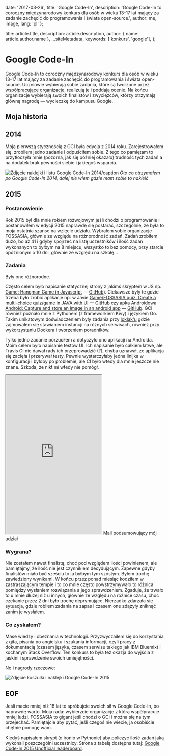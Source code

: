 
  date: '2017-03-26',
  title: 'Google Code-In',
  description:
    'Google Code-In to coroczny międzynarodowy konkurs dla osób w wieku 13-17 lat mający za zadanie zachęcić do programowania i świata open-source.',
  author: me,
  image,
  lang: 'pl'
};

  title: article.title,
  description: article.description,
  author: { name: article.author.name },
  ...siteMetadata,
  keywords: ['konkurs', 'google'],
};

# Google Code-In

Google Code-In to coroczny międzynarodowy konkurs dla osób w wieku 13-17 lat mający za zadanie zachęcić do programowania i świata open-source. Uczniowie wybierają sobie zadania, które są tworzone przez [współpracujące organizacje](https://codein.withgoogle.com/organizations/), realizują je i poddają ocenie.
Na końcu organizacje wybierają swoich finalistów i zwycięzców, którzy otrzymają główną nagrodę — wycieczkę do kampusu Google.

## Moja historia
## 2014
Moją pierwszą stycznością z GCI była edycja z 2014 roku. Zarejestrowałem się, zrobiłem jedno zadanie i odpuściłem sobie. Z tego co pamiętam to przytłoczyła mnie (pozorna, jak się później okazało) trudność tych zadań a na dodatek brak pewności siebie i jakiegoś wsparcia.

![Zdjęcie naklejki i listu Google Code-In 2014/caption](./gci2014.jpg)
*Oto co otrzymałem po Google Code-In 2014, dalej nie wiem gdzie mam sobie to nakleić*

## 2015
### Postanowienie
Rok 2015 był dla mnie rokiem rozwojowym jeśli chodzi o programowanie i postanowiłem w edycji 2015 naprawdę się postarać, szczególnie, że była to moja ostatnia szanse na wzięcie udziału. Wybrałem sobie organizacje FOSSASIA, głównie ze względu na różnorodność zadań. Zadań zrobiłem dużo, bo aż 41 i gdyby spojrzeć na listę uczestników i ilość zadań wykonanych to byłbym na 8 miejscu, wszystko to bez pomocy, przy starcie opóźnionym o 10 dni, głównie ze względu na szkołę...

### Zadania
Były one różnorodne.

Często celem było napisanie statycznej strony z jakimś skryptem w JS np. [Game: Hangman Game in Javascript](https://codein.withgoogle.com/archive/2015/task/5226804742717440/) — [GitHub](https://pr0gramista.pl/HangmanGame)). Ciekawsze były te gdzie trzeba było zrobić aplikacje
np. w Javie [Game/FOSSASIA quiz: Create a multi-choice quiz/game in JAVA with UI](https://codein.withgoogle.com/archive/2015/task/5655424225247232/) — [GitHub](https://github.com/PoprostuRonin/FOSSQuiz)
czy apka Androidowa [Android: Capture and store an Image in an android app](https://codein.withgoogle.com/archive/2015/task/6264450050949120/) — [GitHub](https://github.com/PoprostuRonin/CameraApp). GCI również poznało mnie z Pythonem (z frameworkiem Kivy) i językiem Go. Takim unikatowym doświadczeniem były zadania przy [loklak'u](http://loklak.org/) gdzie zajmowałem się stawianiem instancji na różnych serwisach, również przy wykorzystaniu Dockera i tworzeniem poradników.

Tylko jedno zadanie porzuciłem a dotyczyło ono aplikacji na Androida. Moim celem było napisanie testów UI. Ich napisanie było całkiem łatwe, ale Travis CI nie dawał rady ich przeprowadzić (?), chyba uznawał, że aplikacja się zacięła i przerywał testy. Pewnie wystarczyłaby jedna linijka w konfiguracji i byłoby po problemie, ale CI było wtedy dla mnie jeszcze nie znane. Szkoda, że nikt mi wtedy nie pomógł.

<iframe className="w-full" src="https://files.pr0gramista.now.sh/gcimail.html" height="500"></iframe>
Mail podsumowujący mój udział

### Wygrana?
Nie zostałem nawet finalistą, choć pod względem ilości powinienem, ale pamiętajmy, że ilość nie jest czynnikiem decydującym.
Zapewne gdyby finalistów miało być sześciu to ja byłbym tym szóstym. Byłem trochę zawiedziony wynikami. W końcu przez ponad miesiąc kodziłem w zastraszającym tempie i to co mnie często powstrzymywało to różnica pomiędzy wysłaniem rozwiązania a jego sprawdzeniem. Zgaduje, że trwało to u mnie dłużej niż u innych, głównie ze względu na różnice czasu, choć czekanie przez 2 dni było trochę deprymujące. Nierzadko zdarzała się sytuacja, gdzie robiłem zadania na zapas i czasem one zdążyły zniknąć zanim je wysłałem.

### Co zyskałem?
Mase wiedzy i obeznania w technologii. Przyzwyczaiłem się do korzystania z gita, pisania po angielsku i szukania informacji, czyli pracy z dokumentacją (czasem języka, czasem serwisu takiego jak IBM Bluemix) i kochanym Stack Overflow. Ten konkurs to była też okazja do wyjścia z jaskini i sprawdzenie swoich umiejętności.

No i nagrody rzeczowe:

![Zdjęcie koszulki i naklejki Google Code-In 2015](./gci2015.jpg)

## EOF
Jeśli macie mniej niż 18 lat to spróbujcie swoich sił w Google Code-In, bo naprawdę warto. Moja rada: wybierzcie organizacje z którą współpracuje mniej ludzi. FOSSASIA to gigant jeśli chodzi o GCI i można się na tym przejechać. Pamiętajcie aby pytać, jeśli czegoś nie wiecie, ja osobiście chętnie pomogę wam.

Kiedyś napisałem skrypt (o ironio w Pythonie) aby policzyć ilość zadań jaką wykonali poszczególni uczestnicy. Strona z tabelą dostępna tutaj: [Google Code-In 2015 Unofficial leaderboard](http://poprosturonin.com/gci/).


